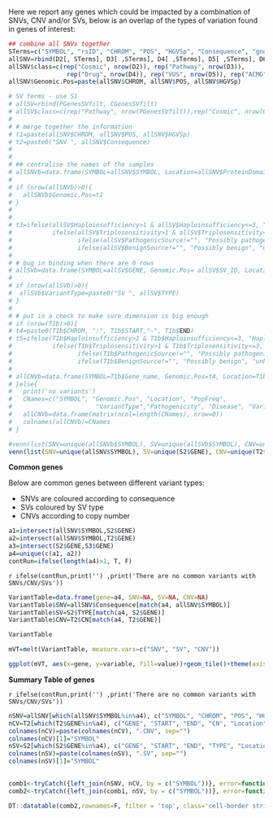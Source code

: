 
Here we report any genes which could be impacted by a combination of SNVs, CNV and/or SVs, below is an overlap of the types of variation found in genes of interest:

```r
## combine all SNVs together
STerms=c("SYMBOL", "rsID", "CHROM", "POS", "HGVSp", "Consequence", "gnomAD.AF", "ClinVar.Sig","ClinVar.Disease", "ProteinDomain", "CancerGeneCensus.Tier","CancerMutationCensus.Tier")
allSNV=rbind(D2[, STerms], D3[ ,STerms], D4[ ,STerms], D5[ ,STerms], D6[ ,STerms])
allSNV$class=c(rep("Cosmic", nrow(D2)), rep("Pathway", nrow(D3)),
                rep("Drug", nrow(D4)), rep("VUS", nrow(D5)), rep("ACMG", nrow(D6)))
allSNV$Genomic.Pos=paste(allSNV$CHROM, allSNV$POS, allSNV$HGVSp)

# SV terms - use S1
# allSV=rbind(PGenesSVfilt, CGenesSVfilt)
# allSV$class=c(rep("Pathway", nrow(PGenesSVfilt)),rep("Cosmic", nrow(CGenesSVfilt)))
# 
# # merge together the information
# t1=paste(allSNV$CHROM, allSNV$POS, allSNV$HGVSp)
# t2=paste0("SNV ", allSNV$Consequence)
# 
# 
# ## centralise the names of the samples
# allSNVb=data.frame(SYMBOL=allSNV$SYMBOL, Location=allSNV$ProteinDomain, PopFreq=allSNV$gnomAD.AF, VariantType=t2,Pathogenicity=allSNV$ClinVar.Sig, Disease=allSNV$ClinVar.Disease, VariantCategory=allSNV$class)
# 
# if (nrow(allSNVb)>0){
#   allSNVb$Genomic.Pos=t1
# }
# 
# 
# t3=ifelse(allSV$Haploinsufficiency>1 & allSV$Haploinsufficiency<=3, "Haploinsufficient", 
#           ifelse(allSV$Triplosensitivity>1 & allSV$Triplosensitivity<=3, "Triplosensitive", 
#                  ifelse(allSV$PathogenicSource!="", "Possibly pathogenic", 
#                  ifelse(allSV$BenignSource!="", "Possibly benign", "unknown"))))
# 
# # bug in binding when there are 0 rows
# allSVb=data.frame(SYMBOL=allSV$GENE, Genomic.Pos= allSV$SV_ID, Location=allSV$Location, PopFreq=allSV$`Pop Freq`, Pathogenicity=t3,   Disease=allSV$OMIM, VariantCategory=allSV$class)
# 
# if (nrow(allSVb)>0){
#  allSVb$VariantType=paste0("SV ", allSV$TYPE)
# }
# 
# # put in a check to make sure dimension is big enough
# if (nrow(T1b)>0){
# t4=paste0(T1b$CHROM, ":", T1b$START,"-", T1b$END)
# t5=ifelse(T1b$Haploinsufficiency>1 & T1b$Haploinsufficiency<=3, "Haploinsufficient", 
#           ifelse(T1b$Triplosensitivity>1 & T1b$Triplosensitivity<=3, "Triplosensitive", 
#                  ifelse(T1b$PathogenicSource!="", "Possibly pathogenic", 
#                  ifelse(T1b$BenignSource!="", "Possibly benign", "unknown"))))
# 
# allCNVb=data.frame(SYMBOL=T1b$Gene_name, Genomic.Pos=t4, Location=T1b$Location, PopFreq=T1b$Pop.Freq, VariantType=paste0("CN ", T1b$CN),Pathogenicity=t5, Disease=T1b$OMIM, VariantCategory=ifelse(T1b$Cosmic=="", "Pathway", "Cosmic"))
# }else{
#   print('no variants')
#   CNames=c("SYMBOL", "Genomic.Pos", "Location", "PopFreq", 
#                       "VariantType","Pathogenicity", "Disease", "VariantCategory")
#   allCNVb=data.frame(matrix(ncol=length(CNames), nrow=0))
#   colnames(allCNVb)=CNames
# }

#venn(list(SNV=unique(allSNVb$SYMBOL), SV=unique(allSVb$SYMBOL), CNV=unique(allCNVb$SYMBOL)))
venn(list(SNV=unique(allSNV$SYMBOL), SV=unique(S2$GENE), CNV=unique(T2$GENE)))
```

**Common genes**

Below are common genes between different variant types:

* SNVs are coloured according to consequence
* SVs coloured by SV type
* CNVs according to copy number

```r
a1=intersect(allSNV$SYMBOL,S2$GENE)
a2=intersect(allSNV$SYMBOL,T2$GENE)
a3=intersect(S2$GENE,S3$GENE)
a4=unique(c(a1, a2))
contRun=ifelse(length(a4)>1, T, F)
```

`r ifelse(contRun,print('') ,print('There are no common variants with SNVs/CNV/SVs'))`

```r
VariantTable=data.frame(gene=a4, SNV=NA, SV=NA, CNV=NA)
VariantTable$SNV=allSNV$Consequence[match(a4, allSNV$SYMBOL)]
VariantTable$SV=S2$TYPE[match(a4, S2$GENE)]
VariantTable$CNV=T2$CN[match(a4, T2$GENE)]

VariantTable

mVT=melt(VariantTable, measure.vars=c("SNV", "SV", "CNV"))

ggplot(mVT, aes(x=gene, y=variable, fill=value))+geom_tile()+theme(axis.text.x = element_text(angle = 90, vjust = 0.5, hjust=1))
``` 
 
**Summary Table of genes**
 
`r ifelse(contRun,print('') ,print('There are no common variants with SNVs/CNV/SVs'))`
 
 
```r
nSNV=allSNV[which(allSNV$SYMBOL%in%a4), c("SYMBOL", "CHROM", "POS", "HGVSp", "Consequence", "ProteinDomain", "class")]
nCV=T2[which(T2$GENE%in%a4), c("GENE", "START", "END", "CN", "Location")]
colnames(nCV)=paste(colnames(nCV), ".CNV", sep="")
colnames(nCV)[1]="SYMBOL"
nSV=S2[which(S2$GENE%in%a4), c("GENE", "START", "END", "TYPE", "Location")]
colnames(nSV)=paste(colnames(nSV), ".SV", sep="")
colnames(nSV)[1]="SYMBOL"

  
comb1<-tryCatch({left_join(nSNV, nCV, by = c("SYMBOL"))}, error=function(e){nSNV})
comb2<-tryCatch({left_join(comb1, nSV, by = c("SYMBOL"))}, error=function(e){comb1}) 

DT::datatable(comb2,rownames=F, filter = 'top', class='cell-border stripe',extensions="Buttons", options=list(dom="Bfrtip",scoller = TRUE, pageLength = 5,  buttons=c(I('colvis'),'csv', 'excel')))
```

